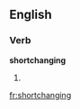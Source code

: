 ==English==

===Verb===
'''shortchanging'''

# {{third-person singular of|[[shortchange]]}}

[[fr:shortchanging]]